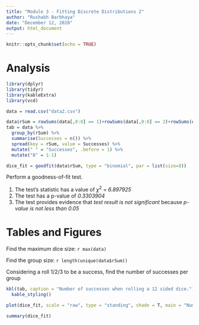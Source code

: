 ```yaml
---
title: "Module 3 - Fitting Discrete Distributions 2"
author: "Rushabh Barbhaya"
date: "December 12, 2020"
output: html_document
---
```


```r
knitr::opts_chunk$set(echo = TRUE)
```

# Analysis
```r
library(dplyr)
library(tidyr)
library(kableExtra)
library(vcd)

data = read.csv("data2.csv")

data$rSum = rowSums(data[,0:8] == 1)+rowSums(data[,0:8] == 2)+rowSums(data[,0:8] == 3)
tab = data %>%
  group_by(rSum) %>% 
  summarise(Successes = n()) %>% 
  spread(key = rSum, value = Successes) %>% 
  mutate(" " = "Successes", .before = 1) %>% 
  mutate("8" = 1-1)

dice_fit = goodfit(data$rSum, type = "binomial", par = list(size=8))
```
Perform a goodness-of-fit test.

1. The test’s statistic has a value of $χ^2$ = *6.897925* \n
2. The test has a p-value of *0.3303904* \n
3. The test provides evidence that *test result is not significant* because *p-value is not less than 0.05* \n

# Tables and Figures

Find the maximum dice size: `r max(data)`

Find the group size: `r length(unique(data$rSum))`

Considering a roll 1/2/3 to be a success, find the number of successes per group

```r
kbl(tab, caption = "Number of successes when rolling a 12 sided dice.") %>%
  kable_styling()

plot(dice_fit, scale = "raw", type = "standing", shade = T, main = "Number of successes when rolling a 12 sided dice." ,xlab = "Number of Successes", ylab = "Counts")
```
```r
summary(dice_fit)
```

